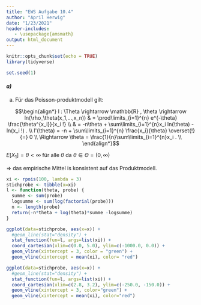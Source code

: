 ```yaml
---
title: "EWS Aufgabe 10.4"
author: "April Herwig"
date: "1/23/2021"
header-includes:
   - \usepackage{amsmath}
output: html_document
---
```


```r
knitr::opts_chunk$set(echo = TRUE)
library(tidyverse)
```
```r
set.seed(1)
```


#### *a)*
a) Für das Poisson-produktmodell gilt: 

$$\begin{align*}
    l : \Theta \rightarrow \mathbb{R} , \theta \rightarrow ln(\rho_\theta(x_1,...,x_n)) & = \prod\limits_{i=1}^{n} e^{-\theta} \frac{\theta^{x_i}}{x_i !} \\
    & = -n\theta + \sum\limits_{i=1}^{n}x_i ln(\theta) - ln(x_i !) . \\
    l'(\theta) = -n + \sum\limits_{i=1}^{n} \frac{x_i}{\theta} \overset{!}{=} 0 \\
    \Rightarrow \theta = \frac{1}{n}\sum\limits_{i=1}^{n}x_i . \\
\end{align*}$$

$E[X_1]=\theta<\infty$ für alle $\theta$ da $\theta\in\Theta=(0, \infty)$ 

$\Rightarrow$ das empirische Mittel is konsistent auf das Produktmodell. 

```r
xi <- rpois(100, lambda = 3)
stichprobe <- tibble(x=xi)
l <- function(theta, probe) {
  summe <- sum(probe)
  logsumme <- sum(log(factorial(probe)))
  n <- length(probe)
  return(-n*theta + log(theta)*summe -logsumme)
}

ggplot(data=stichprobe, aes(x=x)) + 
  #geom_line(stat="density") + 
  stat_function(fun=l, args=list(xi)) + 
  coord_cartesian(xlim=c(0.0, 5.0), ylim=c(-1000.0, 0.0)) + 
  geom_vline(xintercept = 3, color = "green") +
  geom_vline(xintercept = mean(xi), color= "red")
```

```r
ggplot(data=stichprobe, aes(x=x)) + 
  #geom_line(stat="density") + 
  stat_function(fun=l, args=list(xi)) + 
  coord_cartesian(xlim=c(2.8, 3.2), ylim=c(-250.0, -150.0)) + 
  geom_vline(xintercept = 3, color="green") +
  geom_vline(xintercept = mean(xi), color="red")
```

